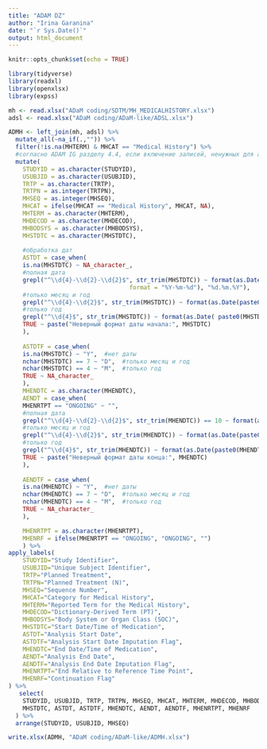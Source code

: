 ---
title: "ADAM DZ"
author: "Irina Garanina"
date: "`r Sys.Date()`"
output: html_document
---

```{r setup, include=FALSE}
knitr::opts_chunk$set(echo = TRUE)
```

```{r}
library(tidyverse)
library(readxl)
library(openxlsx)
library(expss)
```

```{r pressure, echo=FALSE}
mh <- read.xlsx("ADaM coding/SDTM/MH_MEDICALHISTORY.xlsx")
adsl <- read.xlsx("ADaM coding/ADaM-like/ADSL.xlsx")
```

```{r}
ADMH <- left_join(mh, adsl) %>%
  mutate_all(~na_if(.,"")) %>%
  filter(!is.na(MHTERM) & MHCAT == "Medical History") %>% 
  #согласно ADAM IG разделу 4.4, если включение записей, ненужных для анализа не практично, то их разрешается не включать
  mutate(
    STUDYID = as.character(STUDYID),
    USUBJID = as.character(USUBJID),
    TRTP = as.character(TRTP),
    TRTPN = as.integer(TRTPN),
    MHSEQ = as.integer(MHSEQ),
    MHCAT = ifelse(MHCAT == "Medical History", MHCAT, NA),
    MHTERM = as.character(MHTERM),
    MHDECOD = as.character(MHDECOD),
    MHBODSYS = as.character(MHBODSYS),
    MHSTDTC = as.character(MHSTDTC),
    
    #обработка дат
    ASTDT = case_when(
    is.na(MHSTDTC) ~ NA_character_,
    #полная дата
    grepl("^\\d{4}-\\d{2}-\\d{2}$", str_trim(MHSTDTC)) ~ format(as.Date(MHSTDTC, 
                                  format = "%Y-%m-%d"), "%d.%m.%Y"), 
    #только месяц и год
    grepl("^\\d{4}-\\d{2}$", str_trim(MHSTDTC)) ~ format(as.Date(paste0(MHSTDTC, "-01"),format = "%Y-%m-%d"), "%d.%m.%Y"),  
    #только год
    grepl("^\\d{4}$", str_trim(MHSTDTC)) ~ format(as.Date( paste0(MHSTDTC, "-01-01"         ),format = "%Y-%m-%d"), "%d.%m.%Y"),  
    TRUE ~ paste("Неверный формат даты начала:", MHSTDTC)
    ),
    
    ASTDTF = case_when(
    is.na(MHSTDTC) ~ "Y",  #нет даты
    nchar(MHSTDTC) == 7 ~ "D",  #только месяц и год
    nchar(MHSTDTC) == 4 ~ "M",  #только год
    TRUE ~ NA_character_ 
    ),
    MHENDTC = as.character(MHENDTC),
    AENDT = case_when(
    MHENRTPT == "ONGOING" ~ "", 
    #полная дата
    grepl("^\\d{4}-\\d{2}-\\d{2}$", str_trim(MHENDTC)) == 10 ~ format(as.Date(MHENDTC, format = "%Y-%m-%d"), "%d.%m.%Y"),
    #только месяц и год
    grepl("^\\d{4}-\\d{2}$", str_trim(MHENDTC)) ~ format(as.Date(paste0(MHENDTC, "-01"),format = "%Y-%m-%d"), "%d.%m.%Y"),  
    #только год
    grepl("^\\d{4}$", str_trim(MHENDTC)) ~ format(as.Date(paste0(MHENDTC, "-01-01"         ),format = "%Y-%m-%d"), "%d.%m.%Y"),  
    TRUE ~ paste("Неверный формат даты конца:", MHENDTC)
    ),
    
    AENDTF = case_when(
    is.na(MHENDTC) ~ "Y",  #нет даты
    nchar(MHENDTC) == 7 ~ "D",  #только месяц и год
    nchar(MHENDTC) == 4 ~ "M",  #только год
    TRUE ~ NA_character_
    ),

    MHENRTPT = as.character(MHENRTPT),
    MHENRF = ifelse(MHENRTPT == "ONGOING", "ONGOING", "")
    ) %>% 
apply_labels(
    STUDYID="Study Identifier",
    USUBJID="Unique Subject Identifier",
    TRTP="Planned Treatment",
    TRTPN="Planned Treatment (N)",
    MHSEQ="Sequence Number",
    MHCAT="Category for Medical History",
    MHTERM="Reported Term for the Medical History",
    MHDECOD="Dictionary-Derived Term (PT)",
    MHBODSYS="Body System or Organ Class (SOC)",
    MHSTDTC="Start Date/Time of Medication",
    ASTDT="Analysis Start Date",
    ASTDTF="Analysis Start Date Imputation Flag",
    MHENDTC="End Date/Time of Medication",
    AENDT="Analysis End Date",
    AENDTF="Analysis End Date Imputation Flag",
    MHENRTPT="End Relative to Reference Time Point",
    MHENRF="Continuation Flag"
) %>%
   select(
    STUDYID, USUBJID, TRTP, TRTPN, MHSEQ, MHCAT, MHTERM, MHDECOD, MHBODSYS,
    MHSTDTC, ASTDT, ASTDTF, MHENDTC, AENDT, AENDTF, MHENRTPT, MHENRF
  ) %>%
  arrange(STUDYID, USUBJID, MHSEQ)
```

```{r}
write.xlsx(ADMH, "ADaM coding/ADaM-like/ADMH.xlsx")
```
